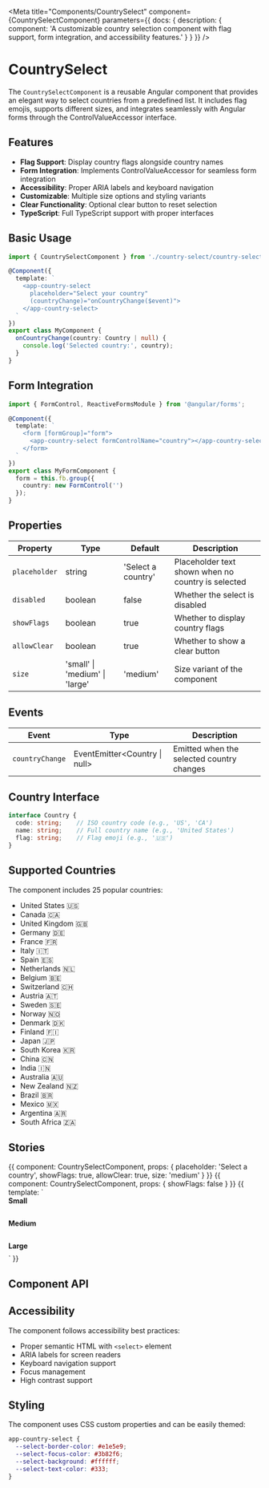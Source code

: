 
<Meta 
  title="Components/CountrySelect" 
  component={CountrySelectComponent}
  parameters={{
    docs: {
      description: {
        component: 'A customizable country selection component with flag support, form integration, and accessibility features.'
      }
    }
  }}
/>

# CountrySelect

The `CountrySelectComponent` is a reusable Angular component that provides an elegant way to select countries from a predefined list. It includes flag emojis, supports different sizes, and integrates seamlessly with Angular forms through the ControlValueAccessor interface.

## Features

- **Flag Support**: Display country flags alongside country names
- **Form Integration**: Implements ControlValueAccessor for seamless form integration
- **Accessibility**: Proper ARIA labels and keyboard navigation
- **Customizable**: Multiple size options and styling variants
- **Clear Functionality**: Optional clear button to reset selection
- **TypeScript**: Full TypeScript support with proper interfaces

## Basic Usage

```typescript
import { CountrySelectComponent } from './country-select/country-select.component';

@Component({
  template: `
    <app-country-select 
      placeholder="Select your country"
      (countryChange)="onCountryChange($event)">
    </app-country-select>
  `
})
export class MyComponent {
  onCountryChange(country: Country | null) {
    console.log('Selected country:', country);
  }
}
```

## Form Integration

```typescript
import { FormControl, ReactiveFormsModule } from '@angular/forms';

@Component({
  template: `
    <form [formGroup]="form">
      <app-country-select formControlName="country"></app-country-select>
    </form>
  `
})
export class MyFormComponent {
  form = this.fb.group({
    country: new FormControl('')
  });
}
```

## Properties

| Property | Type | Default | Description |
|----------|------|---------|-------------|
| `placeholder` | string | 'Select a country' | Placeholder text shown when no country is selected |
| `disabled` | boolean | false | Whether the select is disabled |
| `showFlags` | boolean | true | Whether to display country flags |
| `allowClear` | boolean | true | Whether to show a clear button |
| `size` | 'small' \| 'medium' \| 'large' | 'medium' | Size variant of the component |

## Events

| Event | Type | Description |
|-------|------|-------------|
| `countryChange` | EventEmitter<Country \| null> | Emitted when the selected country changes |

## Country Interface

```typescript
interface Country {
  code: string;    // ISO country code (e.g., 'US', 'CA')
  name: string;    // Full country name (e.g., 'United States')
  flag: string;    // Flag emoji (e.g., '🇺🇸')
}
```

## Supported Countries

The component includes 25 popular countries:
- United States 🇺🇸
- Canada 🇨🇦
- United Kingdom 🇬🇧
- Germany 🇩🇪
- France 🇫🇷
- Italy 🇮🇹
- Spain 🇪🇸
- Netherlands 🇳🇱
- Belgium 🇧🇪
- Switzerland 🇨🇭
- Austria 🇦🇹
- Sweden 🇸🇪
- Norway 🇳🇴
- Denmark 🇩🇰
- Finland 🇫🇮
- Japan 🇯🇵
- South Korea 🇰🇷
- China 🇨🇳
- India 🇮🇳
- Australia 🇦🇺
- New Zealand 🇳🇿
- Brazil 🇧🇷
- Mexico 🇲🇽
- Argentina 🇦🇷
- South Africa 🇿🇦

## Stories

<Canvas>
  <Story name="Default">
    {{
      component: CountrySelectComponent,
      props: {
        placeholder: 'Select a country',
        showFlags: true,
        allowClear: true,
        size: 'medium'
      }
    }}
  </Story>
</Canvas>

<Canvas>
  <Story name="Without Flags">
    {{
      component: CountrySelectComponent,
      props: {
        showFlags: false
      }
    }}
  </Story>
</Canvas>

<Canvas>
  <Story name="Different Sizes">
    {{
      template: `
        <div style="display: flex; flex-direction: column; gap: 20px; align-items: flex-start;">
          <div>
            <label style="display: block; margin-bottom: 8px; font-weight: bold;">Small</label>
            <app-country-select size="small"></app-country-select>
          </div>
          <div>
            <label style="display: block; margin-bottom: 8px; font-weight: bold;">Medium</label>
            <app-country-select size="medium"></app-country-select>
          </div>
          <div>
            <label style="display: block; margin-bottom: 8px; font-weight: bold;">Large</label>
            <app-country-select size="large"></app-country-select>
          </div>
        </div>
      `
    }}
  </Story>
</Canvas>

## Component API

<ArgsTable of={CountrySelectComponent} />

## Accessibility

The component follows accessibility best practices:

- Proper semantic HTML with `<select>` element
- ARIA labels for screen readers
- Keyboard navigation support
- Focus management
- High contrast support

## Styling

The component uses CSS custom properties and can be easily themed:

```scss
app-country-select {
  --select-border-color: #e1e5e9;
  --select-focus-color: #3b82f6;
  --select-background: #ffffff;
  --select-text-color: #333;
}
```